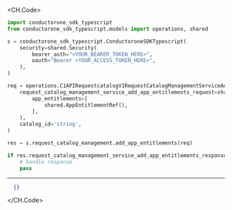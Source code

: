 
<CH.Code>
```python AddAppEntitlements.py
import conductorone_sdk_typescript
from conductorone_sdk_typescript.models import operations, shared

s = conductorone_sdk_typescript.ConductoroneSDKTypescript(
    security=shared.Security(
        bearer_auth="<YOUR_BEARER_TOKEN_HERE>",
        oauth="Bearer <YOUR_ACCESS_TOKEN_HERE>",
    ),
)

req = operations.C1APIRequestcatalogV1RequestCatalogManagementServiceAddAppEntitlementsRequest(
    request_catalog_management_service_add_app_entitlements_request=shared.RequestCatalogManagementServiceAddAppEntitlementsRequest(
        app_entitlements=[
            shared.AppEntitlementRef(),
        ],
    ),
    catalog_id='string',
)

res = s.request_catalog_management.add_app_entitlements(req)

if res.request_catalog_management_service_add_app_entitlements_response is not None:
    # handle response
    pass
```
---

```json Example Response
  {}
```
</CH.Code>
